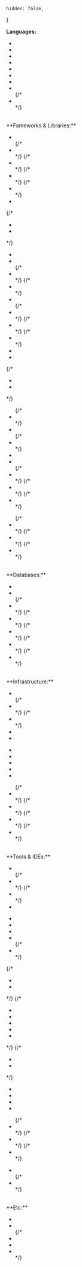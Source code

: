     hidden: false,
} 

**Languages:** 
<div className="not-prose ml-5">
<ul className="grid grid-cols-2 md:grid-cols-3 lg:grid-cols-4 print:grid-cols-3 gap-0 list-disc">
<li><BrandBadge slug="java" /></li>
<li><BrandBadge slug="typescript" /></li>
<li><BrandBadge slug="javascript" /></li>
<li><BrandBadge slug="html5" /></li>
<li><BrandBadge slug="css3" /></li>
<li><BrandBadge slug="gnubash" /></li>
<li><BrandBadge slug="markdown" /></li>
<li><BrandBadge slug="python" /></li>
{/* <li><BrandBadge slug="go" /></li> */}
</ul>
</div>

<br />
**Fameworks & Libraries:**  
<div className="not-prose ml-5">
<ul className="grid grid-cols-2 md:grid-cols-3 lg:grid-cols-4 print:grid-cols-3 gap-0 list-disc">
<li><BrandBadge slug="spring" /></li>
{/* <li><BrandBadge slug="springboot" /></li> */}
{/* <li><BrandBadge slug="springsecurity" /></li> */}
{/* <li><BrandBadge slug="Spring Batch" /></li> */}
{/* <li><BrandBadge slug="Spring Data JPA" /></li> */}
<li><BrandBadge slug="Play Framework" /></li>
</ul>
{/* <ul className="grid grid-cols-2 md:grid-cols-3 lg:grid-cols-4 print:grid-cols-3 gap-0 list-disc">
<li><BrandBadge slug="apachelucene" /></li>
<li><BrandBadge slug="swagger" /></li>
</ul> */}
<ul className="grid grid-cols-2 md:grid-cols-3 lg:grid-cols-4 print:grid-cols-3 gap-0 list-disc">
<li><BrandBadge slug="react" /></li>
<li><BrandBadge slug="redux" /></li>
{/* <li><BrandBadge slug="reduxsaga" /></li> */}
{/* <li><BrandBadge slug="reactquery" /></li> */}
<li><BrandBadge slug="zod" /> </li>
{/* <li><BrandBadge slug="reacthookform" /> </li> */}
{/* <li><BrandBadge slug="prisma" /></li> */}
{/* <li><BrandBadge slug="axios" /></li> */}
<li><BrandBadge slug="socketdotio" /></li>
<li><BrandBadge slug="webrtc" /></li>
</ul>
{/* <ul className="grid grid-cols-2 md:grid-cols-3 lg:grid-cols-4 print:grid-cols-3 gap-0 list-disc">
<li><BrandBadge slug="jquery" /></li>
<li><BrandBadge slug="backbonedotjs" /></li>
</ul> */}
<ul className="grid grid-cols-2 md:grid-cols-3 lg:grid-cols-4 print:grid-cols-3 gap-0 list-disc">
{/* <li><BrandBadge slug="electron" /></li> */}
<li><BrandBadge slug="nextdotjs" /> </li>
{/* <li><BrandBadge slug="nodedotjs" /></li> */}
<li><BrandBadge slug="shadcnui" /></li>
<li><BrandBadge slug="tailwindcss" /> </li>
{/* <li><BrandBadge slug="bootstrap" /> </li> */}
{/* <li><BrandBadge slug="antdesign" /></li> */}
{/* <li><BrandBadge slug="mui" /> </li> */}
</ul>
<ul className="grid grid-cols-2 md:grid-cols-3 lg:grid-cols-4 print:grid-cols-3 gap-0 list-disc">
{/* <li><BrandBadge slug="threedotjs" /></li> */}
{/* <li><BrandBadge slug="flask" /></li> */}
{/* <li><BrandBadge slug="tensorflow" /></li> */}
</ul>
</div>


<br />
**Databases:**
<div className="not-prose ml-5">
<ul className="grid grid-cols-2 md:grid-cols-3 lg:grid-cols-4 print:grid-cols-3 gap-0 list-disc">
<li><BrandBadge slug="postgresql" /> </li>
<li><BrandBadge slug="mariadb" /> </li>
{/* <li><BrandBadge slug="mysql" /> </li> */}
{/* <li><BrandBadge slug="sqlite" /> </li> */}
{/* <li><BrandBadge slug="mongodb" /> </li> */}
{/* <li><BrandBadge slug="redis" /> </li> */}
{/* <li><BrandBadge slug="h2database" />  </li> */}
</ul>
</div>

<br />
**Infrastructure:**
<div className="not-prose ml-5">
<ul className="grid grid-cols-2 md:grid-cols-3 lg:grid-cols-4 print:grid-cols-3 gap-0 list-disc">
<li><BrandBadge slug="nginx" /> </li>
{/* <li><BrandBadge slug="apache" /> </li> */}
{/* <li><BrandBadge slug="apachetomcat" /> </li> */}
<li><BrandBadge slug="sonatype" add="Nexus" /></li>
<li><BrandBadge slug="jenkins" /></li>
</ul>
<ul className="grid grid-cols-2 md:grid-cols-3 lg:grid-cols-4 print:grid-cols-3 gap-0 list-disc">
<li><BrandBadge slug="amazonwebservices" /> </li>
<li><BrandBadge slug="amazonrds" /> </li>
<li><BrandBadge slug="amazonec2" /> </li>
<li><BrandBadge slug="supabase" /> </li>
<li><BrandBadge slug="vercel" /></li>
</ul>
<ul className="grid grid-cols-2 md:grid-cols-3 lg:grid-cols-4 print:grid-cols-3 gap-0 list-disc">
{/* <li><BrandBadge slug="wordpress" /> </li> */}
{/* <li><BrandBadge slug="fastlane" /> </li> */}
{/* <li><BrandBadge slug="webassembly" /> </li> */}
{/* <li><BrandBadge slug="ffmpeg" /> </li> */}
</ul>
</div>

<br />
**Tools & IDEs:**
<div className="not-prose ml-5">
<ul className="grid grid-cols-2 md:grid-cols-3 lg:grid-cols-4 print:grid-cols-3 gap-0 list-disc">
<li><BrandBadge slug="docker" /></li>
{/* <li><BrandBadge slug="proxmox" /></li> */}
{/* <li><BrandBadge slug="vmware" /></li> */}
<li><BrandBadge slug="vmware" add="ESXi" /></li>
</ul>
<ul className="grid grid-cols-2 md:grid-cols-3 lg:grid-cols-4 print:grid-cols-3 gap-0 list-disc">
<li><BrandBadge slug="vim" /></li>
<li><BrandBadge slug="intellijidea" /> </li>
<li><BrandBadge slug="eclipseide" /> </li>
<li><BrandBadge slug="VS Code" /> </li>
{/* <li><BrandBadge slug="jupyter" add="Notebook" /> </li> */}
</ul>
{/* <ul className="grid grid-cols-2 md:grid-cols-3 lg:grid-cols-4 print:grid-cols-3 gap-0 list-disc">
<li><BrandBadge slug="git" /></li>
<li><BrandBadge slug="subversion" /></li>
</ul> */}
{/* <ul className="grid grid-cols-2 md:grid-cols-3 lg:grid-cols-4 print:grid-cols-3 gap-0 list-disc">
<li><BrandBadge slug="gradle" /></li>
<li><BrandBadge slug="sbt" /></li>
<li><BrandBadge slug="npm" /></li>
<li><BrandBadge slug="apachemaven" /></li>
<li><BrandBadge slug="openjdk" /></li>
</ul> */}
{/* <ul className="grid grid-cols-2 md:grid-cols-3 lg:grid-cols-4 print:grid-cols-3 gap-0 list-disc">
<li><BrandBadge slug="apachejmeter" /></li>
<li><BrandBadge slug="logstash" /></li>
</ul> */}
<ul className="grid grid-cols-2 md:grid-cols-3 lg:grid-cols-4 print:grid-cols-3 gap-0 list-disc">
<li><BrandBadge slug="github" /> </li>
<li><BrandBadge slug="gitlab" /> </li>
<li><BrandBadge slug="jira" /></li>
<li><BrandBadge slug="confluence" /></li>
</ul>
<ul className="grid grid-cols-2 md:grid-cols-3 lg:grid-cols-4 print:grid-cols-3 gap-0 list-disc">
{/* <li><BrandBadge slug="cloudflare" /> </li> */}
{/* <li><BrandBadge slug="notion" /></li> */}
{/* <li><BrandBadge slug="mattermost" /></li> */}
</ul>
<ul className="grid grid-cols-2 md:grid-cols-3 lg:grid-cols-4 print:grid-cols-3 gap-0 list-disc">
<li><BrandBadge slug="figma" /></li>
{/* <li><BrandBadge slug="onlyoffice" /> </li> */}
</ul>
</div>

<br />
**Etc:**
<div className="not-prose ml-5">
<ul className="grid grid-cols-2 md:grid-cols-3 lg:grid-cols-4 print:grid-cols-3 gap-0 list-disc">
<li><BrandBadge slug="macos" /> </li>
<li><BrandBadge slug="linux" /> </li>
{/* <li><BrandBadge slug="ubuntu" /> </li>
<li><BrandBadge slug="centos" /> </li>
<li><BrandBadge slug="rockylinux" /> </li> */}
</ul>
</div>